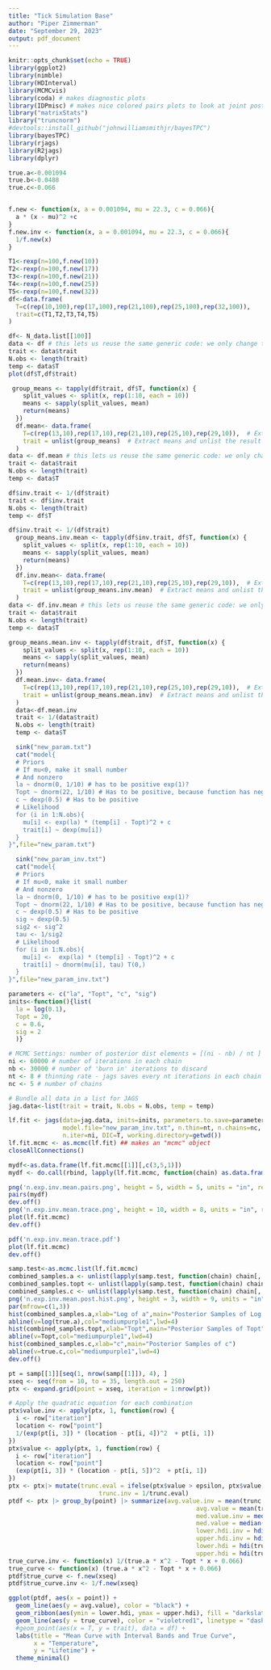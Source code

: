 ```yaml
---
title: "Tick Simulation Base"
author: "Piper Zimmerman"
date: "September 29, 2023"
output: pdf_document
---
```


```r
knitr::opts_chunk$set(echo = TRUE)
library(ggplot2)
library(nimble)
library(HDInterval)
library(MCMCvis)
library(coda) # makes diagnostic plots
library(IDPmisc) # makes nice colored pairs plots to look at joint posteriors
library("matrixStats")
library("truncnorm")
#devtools::install_github("johnwilliamsmithjr/bayesTPC")
library(bayesTPC)
library(rjags)
library(R2jags)
library(dplyr)
```

```r
true.a<-0.001094
true.b<-0.0488
true.c<-0.066


f.new <- function(x, a = 0.001094, mu = 22.3, c = 0.066){
  a * (x - mu)^2 +c
}
f.new.inv <- function(x, a = 0.001094, mu = 22.3, c = 0.066){
  1/f.new(x)
}

T1<-rexp(n=100,f.new(10))
T2<-rexp(n=100,f.new(17))
T3<-rexp(n=100,f.new(21))
T4<-rexp(n=100,f.new(25))
T5<-rexp(n=100,f.new(32))
df<-data.frame(
  T=c(rep(10,100),rep(17,100),rep(21,100),rep(25,100),rep(32,100)),
  trait=c(T1,T2,T3,T4,T5)
)

df<- N_data.list[[100]]
data <- df # this lets us reuse the same generic code: we only change this first line
trait <- data$trait
N.obs <- length(trait)
temp <- data$T
plot(df$T,df$trait)
```

```r
 group_means <- tapply(df$trait, df$T, function(x) {
    split_values <- split(x, rep(1:10, each = 10))
    means <- sapply(split_values, mean)
    return(means)
  })
  df.mean<- data.frame(
    T=c(rep(13,10),rep(17,10),rep(21,10),rep(25,10),rep(29,10)),  # Extract T values as numeric
    trait = unlist(group_means)  # Extract means and unlist the result
  )
data <- df.mean # this lets us reuse the same generic code: we only change this first line
trait <- data$trait
N.obs <- length(trait)
temp <- data$T
```

```r
df$inv.trait <- 1/(df$trait)
trait <- df$inv.trait
N.obs <- length(trait)
temp <- df$T
```

```r
df$inv.trait <- 1/(df$trait)
  group_means.inv.mean <- tapply(df$inv.trait, df$T, function(x) {
    split_values <- split(x, rep(1:10, each = 10))
    means <- sapply(split_values, mean)
    return(means)
  })
  df.inv.mean<- data.frame(
    T=c(rep(13,10),rep(17,10),rep(21,10),rep(25,10),rep(29,10)),  # Extract T values as numeric
    trait = unlist(group_means.inv.mean)  # Extract means and unlist the result
  )
data <- df.inv.mean # this lets us reuse the same generic code: we only change this first line
trait <- data$trait
N.obs <- length(trait)
temp <- data$T
```

```r
group_means.mean.inv <- tapply(df$trait, df$T, function(x) {
    split_values <- split(x, rep(1:10, each = 10))
    means <- sapply(split_values, mean)
    return(means)
  })
  df.mean.inv<- data.frame(
    T=c(rep(13,10),rep(17,10),rep(21,10),rep(25,10),rep(29,10)),  # Extract T values as numeric
    trait = unlist(group_means.mean.inv)  # Extract means and unlist the result
  )
  data<-df.mean.inv
  trait <- 1/(data$trait)
  N.obs <- length(trait)
  temp <- data$T
```




```r
  sink("new_param.txt")
  cat("model{
  # Priors
  # If mu<0, make it small number
  # And nonzero
  la ~ dnorm(0, 1/10) # has to be positive exp(1)?
  Topt ~ dnorm(22, 1/10) # Has to be positive, because function has neg sign
  c ~ dexp(0.5) # Has to be positive
  # Likelihood
  for (i in 1:N.obs){
    mu[i] <- exp(la) * (temp[i] - Topt)^2 + c
    trait[i] ~ dexp(mu[i])
  }
}",file="new_param.txt")
```

```r
  sink("new_param_inv.txt")
  cat("model{
  # Priors
  # If mu<0, make it small number
  # And nonzero
  la ~ dnorm(0, 1/10) # has to be positive exp(1)?
  Topt ~ dnorm(22, 1/10) # Has to be positive, because function has neg sign
  c ~ dexp(0.5) # Has to be positive
  sig ~ dexp(0.5)
  sig2 <- sig^2
  tau <- 1/sig2
  # Likelihood
  for (i in 1:N.obs){
    mu[i] <-  exp(la) * (temp[i] - Topt)^2 + c
    trait[i] ~ dnorm(mu[i], tau) T(0,)
  }
}",file="new_param_inv.txt")
```


```r
parameters <- c("la", "Topt", "c", "sig")
inits<-function(){list(
  la = log(0.1),
  Topt = 20,
  c = 0.6,
  sig = 2
  )}

# MCMC Settings: number of posterior dist elements = [(ni - nb) / nt ] * nc
ni <- 60000 # number of iterations in each chain
nb <- 30000 # number of 'burn in' iterations to discard
nt <- 8 # thinning rate - jags saves every nt iterations in each chain
nc <- 5 # number of chains

# Bundle all data in a list for JAGS
jag.data<-list(trait = trait, N.obs = N.obs, temp = temp)
```

```r
lf.fit <- jags(data=jag.data, inits=inits, parameters.to.save=parameters, 
               model.file="new_param_inv.txt", n.thin=nt, n.chains=nc, n.burnin=nb, 
               n.iter=ni, DIC=T, working.directory=getwd())
lf.fit.mcmc <- as.mcmc(lf.fit) ## makes an "mcmc" object
closeAllConnections()

mydf<-as.data.frame(lf.fit.mcmc[[1]][,c(3,5,1)])
mydf <- do.call(rbind, lapply(lf.fit.mcmc, function(chain) as.data.frame(chain[, c(3, 5, 1)])))

png('n.exp.inv.mean.pairs.png', height = 5, width = 5, units = "in", res = 250)
pairs(mydf)
dev.off()
png('n.exp.inv.mean.trace.png', height = 10, width = 8, units = "in", res = 250)
plot(lf.fit.mcmc)
dev.off()

pdf('n.exp.inv.mean.trace.pdf')
plot(lf.fit.mcmc)
dev.off()

samp.test<-as.mcmc.list(lf.fit.mcmc)
combined_samples.a <- unlist(lapply(samp.test, function(chain) chain[, 3]))
combined_samples.topt <- unlist(lapply(samp.test, function(chain) chain[, 5]))
combined_samples.c <- unlist(lapply(samp.test, function(chain) chain[, 1]))
png('n.exp.inv.mean.post.hist.png', height = 3, width = 9, units = "in", res = 250)
par(mfrow=c(1,3))
hist(combined_samples.a,xlab="Log of a",main="Posterior Samples of Log of a")
abline(v=log(true.a),col="mediumpurple1",lwd=4)
hist(combined_samples.topt,xlab="Topt",main="Posterior Samples of Topt")
abline(v=Topt,col="mediumpurple1",lwd=4)
hist(combined_samples.c,xlab="c",main="Posterior Samples of c")
abline(v=true.c,col="mediumpurple1",lwd=4)
dev.off()
```

```r
pt = samp[[1]][seq(1, nrow(samp[[1]]), 4), ]
xseq <- seq(from = 10, to = 35, length.out = 250)
ptx <- expand.grid(point = xseq, iteration = 1:nrow(pt))

# Apply the quadratic equation for each combination
ptx$value.inv <- apply(ptx, 1, function(row) {
  i <- row["iteration"]
  location <- row["point"]
  1/(exp(pt[i, 3]) * (location - pt[i, 4])^2  + pt[i, 1])
})
ptx$value <- apply(ptx, 1, function(row) {
  i <- row["iteration"]
  location <- row["point"]
  (exp(pt[i, 3]) * (location - pt[i, 5])^2  + pt[i, 1])
})
ptx <- ptx|> mutate(trunc.eval = ifelse(ptx$value > epsilon, ptx$value, epsilon), 
                         trunc.inv = 1/trunc.eval)
ptdf <- ptx |> group_by(point) |> summarize(avg.value.inv = mean(trunc.inv), 
                                                    avg.value = mean(trunc.eval), 
                                                    med.value.inv = median(trunc.inv), 
                                                    med.value = median(trunc.eval), 
                                                    lower.hdi.inv = hdi(trunc.inv)[1], 
                                                    upper.hdi.inv = hdi(trunc.inv)[2], 
                                                    lower.hdi = hdi(trunc.eval)[1], 
                                                    upper.hdi = hdi(trunc.eval)[2])
true_curve.inv <- function(x) 1/(true.a * x^2 - Topt * x + 0.066)
true_curve <- function(x) (true.a * x^2 - Topt * x + 0.066)
ptdf$true_curve <- f.new(xseq)
ptdf$true_curve.inv <- 1/f.new(xseq)

ggplot(ptdf, aes(x = point)) +
  geom_line(aes(y = avg.value), color = "black") +
  geom_ribbon(aes(ymin = lower.hdi, ymax = upper.hdi), fill = "darkslategray2", alpha = 0.3) +
  geom_line(aes(y = true_curve), color = "violetred1", linetype = "dashed") +
  #geom_point(aes(x = T, y = trait), data = df) +
  labs(title = "Mean Curve with Interval Bands and True Curve", 
       x = "Temperature", 
       y = "Lifetime") +
  theme_minimal()
```
